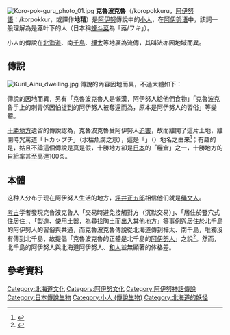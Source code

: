[[File:Koro-pok-guru_photo_01.jpg|right]]
'''克魯波克魯'''（{{Lang-ja|コロポックル}}/koropokkuru，[[阿伊努語|阿伊努語]]：{{JIS2004字体|コㇿポックㇽ}}/korpokkur，或譯作'''地精'''）是[[阿伊努|阿伊努]]傳說中的[[小人_(傳說生物)|小人]]，在[[阿伊努语|阿伊努语]]中，該詞一般理解為是蕗叶下的人（日本稱[[蜂斗菜|蜂斗菜]]為「蕗/フキ」）。

小人的傳說在[[北海道|北海道]]、南[[千島群島|千島]]、[[库页岛|樺太]]等地廣為流傳，其叫法亦因地域而異。

== 傳說 ==
[[File:Kuril_Ainu_dwelling.jpg|right]]
傳說的內容因地而異，不過大體如下：

{{Cquote|早在阿伊努在這片土地定居前，克魯波克魯族就在這裡居住了，他們背脊很低，行動敏捷，巧于漁業，又居住於豎井中，覆以蕗葉修葺的屋頂。

他們對[[阿伊努人|阿伊努人]]很友好，以鹿、魚等獵物相贈，與阿伊努人[[以物易物|交換物品]]，但他們不喜歡自己的樣子被看到，故易物要在夜晚從窗口悄悄進行。

有一天，一個阿伊努年輕人為了看到克魯波克魯人的樣子，伺其送入贈物之時，將克魯波克魯人的手抓住，拉入屋內，發現是一位美麗的婦人，手背上還有[[刺青|刺青]]（一說阿伊努夫人之刺青即源於此）。

克魯波克魯被青年的無禮行為激怒了，舉族離開，去了北邊大海的彼岸。後來，阿伊努族的人們再也沒有見到克魯波克魯人的身影。現在散佈于土地四處的豎井，以及從地下掘出的[[石器|石器]]和[[土器|土器]]，證明着他們曾經住在這裏。
}}

傳說的因地而異，另有「克魯波克魯人是懶漢，阿伊努人給他們食物」「克魯波克魯手上的刺青係因怕捉到的阿伊努人被奪還而為，原本是阿伊努人的習俗」等變體。

[[十勝|十勝地方]]遺留的傳說認為，克魯波克魯受阿伊努人[[迫害|迫害]]，故而離開了這片土地，離開時咒罵道「トカップチ」（水枯魚腐之意），這是「{{Lang|ja|十勝}}」（{{Lang|ja|とかち}}）地名之由来<ref>{{Cite book|author=[[村上健司|村上健司]]編著 |title=妖怪事典 |year=2000 |publisher=[[每日新聞社|每日新聞社]] |isbn=978-4-620-31428-0 |page=166頁 |language=ja}}</ref>；有趣的是，姑且不論這個傳說是真是假，十勝地方卻是[[日本|日本]]的「糧倉」之一，十勝地方的自給率甚至高達100%。

==本體==
这种人分布于现在阿伊努人生活的地方，[[坪井正五郎|坪井正五郎]]相信他们就是[[绳文人|绳文人]]。

[[考古|考古]]学者{{Link-ja|瀨川拓郎|瀬川拓郎}}發現克魯波克魯人「交易時避免接觸對方（沉默交易）」、「居住於豎穴式住居住」、「製造、使用土器，為尋找陶土而出入其他地方」等事例與居住於北千島的阿伊努人的習俗與共通，而克魯波克魯傳說從北海道傳到樺太、南千島，唯獨沒有傳到北千島，故提倡「克魯波克魯的正體是北千島的[[阿伊努人|阿伊努人]]」之說<ref>{{Cite book|author=瀨川拓郎|title=『コロポックルとはだれか―中世の千島列島とアイヌ伝説』 |year=2012 |publisher=[[新典社|新典社]] |language=ja}}</ref>。然而，北千島的阿伊努人與北海道阿伊努人、[[和人|和人]]並無顯著的体格差。

== 參考資料 ==
{{Reflist}}

[[Category:北海道文化|Category:北海道文化]]
[[Category:阿伊努文化|Category:阿伊努文化]]
[[Category:阿伊努神話傳說|Category:阿伊努神話傳說]]
[[Category:日本傳說生物|Category:日本傳說生物]]
[[Category:小人_(傳說生物)|Category:小人 (傳說生物)]]
[[Category:北海道的妖怪|Category:北海道的妖怪]]